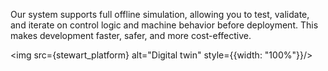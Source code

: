 
Our system supports full offline simulation, allowing you to test, validate, and iterate on control logic and machine behavior
before deployment. This makes development faster, safer, and more cost-effective.

<img src={stewart_platform} alt="Digital twin" style={{width: "100%"}}/>
